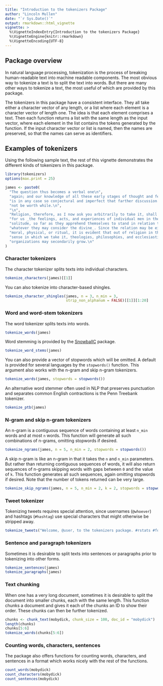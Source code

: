 ```yaml
---
title: "Introduction to the tokenizers Package"
author: "Lincoln Mullen"
date: "`r Sys.Date()`"
output: rmarkdown::html_vignette
vignette: >
  %\VignetteIndexEntry{Introduction to the tokenizers Package}
  %\VignetteEngine{knitr::rmarkdown}
  %\VignetteEncoding{UTF-8}
---
```


## Package overview

In natural language processing, tokenization is the process of breaking human-readable text into machine readable components. The most obvious way to tokenize a text is to split the text into words. But there are many other ways to tokenize a text, the most useful of which are provided by this package.

The tokenizers in this package have a consistent interface. They all take either a character vector of any length, or a list where each element is a character vector of length one. The idea is that each element comprises a text. Then each function returns a list with the same length as the input vector, where each element in the list contains the tokens generated by the function. If the input character vector or list is named, then the names are preserved, so that the names can serve as identifiers.

## Examples of tokenizers

Using the following sample text, the rest of this vignette demonstrates the different kinds of tokenizers in this package.

```r
library(tokenizers)
options(max.print = 25)

james <- paste0(
  "The question thus becomes a verbal one\n",
  "again; and our knowledge of all these early stages of thought and feeling\n",
  "is in any case so conjectural and imperfect that farther discussion would\n",
  "not be worth while.\n",
  "\n",
  "Religion, therefore, as I now ask you arbitrarily to take it, shall mean\n",
  "for us _the feelings, acts, and experiences of individual men in their\n",
  "solitude, so far as they apprehend themselves to stand in relation to\n",
  "whatever they may consider the divine_. Since the relation may be either\n",
  "moral, physical, or ritual, it is evident that out of religion in the\n",
  "sense in which we take it, theologies, philosophies, and ecclesiastical\n",
  "organizations may secondarily grow.\n"
)
```

### Character tokenizers

The character tokenizer splits texts into individual characters. 

```r
tokenize_characters(james)[[1]] 
```

You can also tokenize into character-based shingles.

```r
tokenize_character_shingles(james, n = 3, n_min = 3, 
                            strip_non_alphanum = FALSE)[[1]][1:20]
```

### Word and word-stem tokenizers

The word tokenizer splits texts into words. 

```r
tokenize_words(james)
```

Word stemming is provided by the [SnowballC](https://cran.r-project.org/package=SnowballC) package.

```r
tokenize_word_stems(james)
```

You can also provide a vector of stopwords which will be omitted. A default is provided for several languages by the `stopwords()` function. This argument also works with the n-gram and skip n-gram tokenizers.

```r
tokenize_words(james, stopwords = stopwords())
```

An alternative word stemmer often used in NLP that preserves punctuation and separates common English contractions is the Penn Treebank tokenizer.

```r
tokenize_ptb(james)
```


### N-gram and skip n-gram tokenizers

An n-gram is a contiguous sequence of words containing at least `n_min` words and at most `n` words. This function will generate all such combinations of n-grams, omitting stopwords if desired.

```r
tokenize_ngrams(james, n = 5, n_min = 2, stopwords = stopwords())
```

A skip n-gram is like an n-gram in that it takes the `n` and `n_min` parameters. But rather than returning contiguous sequences of words, it will also return sequences of n-grams skipping words with gaps between `0` and the value of `k`. This function generates all such sequences, again omitting stopwords if desired. Note that the number of tokens returned can be very large.

```r
tokenize_skip_ngrams(james, n = 5, n_min = 2, k = 2, stopwords = stopwords())
```

### Tweet tokenizer

Tokenizing tweets requires special attention, since usernames (`@whoever`) and hashtags (`#hashtag`) use special characters that might otherwise be stripped away.

```r
tokenize_tweets("Welcome, @user, to the tokenizers package. #rstats #forever")
```

### Sentence and paragraph tokenizers

Sometimes it is desirable to split texts into sentences or paragraphs prior to tokenizing into other forms.

```r
tokenize_sentences(james) 
tokenize_paragraphs(james)
```

### Text chunking

When one has a very long document, sometimes it is desirable to split the document into smaller chunks, each with the same length. This function chunks a document and gives it each of the chunks an ID to show their order. These chunks can then be further tokenized.

```r
chunks <- chunk_text(mobydick, chunk_size = 100, doc_id = "mobydick")
length(chunks)
chunks[5:6]
tokenize_words(chunks[5:6])
```

### Counting words, characters, sentences

The package also offers functions for counting words, characters, and sentences in a format which works nicely with the rest of the functions.

```r
count_words(mobydick)
count_characters(mobydick)
count_sentences(mobydick)
```

